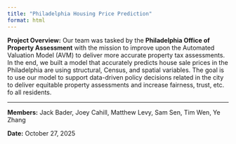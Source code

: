 ```yaml
---
title: "Philadelphia Housing Price Prediction"
format: html
---
```


**Project Overview:** Our team was tasked by the **Philadelphia Office of Property Assessment** with the mission to improve upon the Automated Valuation Model (AVM) to deliver more accurate property tax assessments. In the end, we built a model that accurately predicts house sale prices in the Philadelphia are using structural, Census, and spatial variables. The goal is to use our model to support data-driven policy decisions related in the city to deliver equitable property assessments and increase fairness, trust, etc. fo all residents.

---

**Members:** Jack Bader, Joey Cahill, Matthew Levy, Sam Sen, Tim Wen, Ye Zhang


**Date:** October 27, 2025
